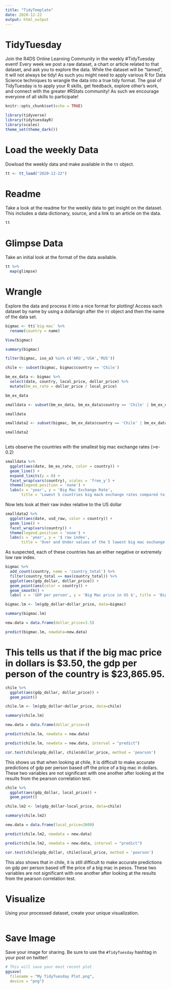```yaml
---
title: "TidyTemplate"
date: 2020-12-22
output: html_output
---
```


# TidyTuesday

Join the R4DS Online Learning Community in the weekly #TidyTuesday event!
Every week we post a raw dataset, a chart or article related to that dataset, and ask you to explore the data.
While the dataset will be “tamed”, it will not always be tidy! As such you might need to apply various R for Data Science techniques to wrangle the data into a true tidy format.
The goal of TidyTuesday is to apply your R skills, get feedback, explore other’s work, and connect with the greater #RStats community!
As such we encourage everyone of all skills to participate!

```r

knitr::opts_chunk$set(echo = TRUE)

library(tidyverse)
library(tidytuesdayR)
library(scales)
theme_set(theme_dark())
```

# Load the weekly Data

Dowload the weekly data and make available in the `tt` object.

```r

tt <- tt_load("2020-12-22")

```


# Readme

Take a look at the readme for the weekly data to get insight on the dataset.
This includes a data dictionary, source, and a link to an article on the data.

```r

tt

```


# Glimpse Data

Take an initial look at the format of the data available.

```r

tt %>% 
  map(glimpse)

```

# Wrangle

Explore the data and process it into a nice format for plotting! Access each dataset by name by using a dollarsign after the `tt` object and then the name of the data set.

```r

bigmac <- tt$`big-mac` %>%
  rename(country = name)

View(bigmac)

summary(bigmac)

filter(bigmac, iso_a3 %in% c('ARG','USA','RUS'))

chile <- subset(bigmac, bigmac$country == 'Chile')

bm_ex_data <- bigmac %>%
  select(date, country, local_price, dollar_price) %>%
  mutate(bm_ex_rate = dollar_price / local_price)

bm_ex_data

smalldata <- subset(bm_ex_data, bm_ex_data$country == 'Chile' | bm_ex_data$country == 'Hungary' | bm_ex_data$country == 'Indonesia' | bm_ex_data$country == 'Japan' | bm_ex_data$country == 'South Korea')

smalldata

smalldata2 <- subset(bigmac, bm_ex_data$country == 'Chile' | bm_ex_data$country == 'Hungary' | bm_ex_data$country == 'Indonesia' | bm_ex_data$country == 'Japan' | bm_ex_data$country == 'South Korea')

smalldata2
  


```
Lets observe the countries with the smallest big mac exchange rates (>e-0.2)

```r

smalldata %>%
  ggplot(aes(date, bm_ex_rate, color = country)) +
  geom_line() +
  expand_limits(y = 0) +
  facet_wrap(vars(country), scales = 'free_y') +
  theme(legend.position = 'none') +
  labs(x = 'year', y = 'Big Mac Exchange Rate', 
       title = 'Lowest 5 countries big mack exchange rates compared to the US dollar')

```
Now lets look at their raw index relative to the US dollar

``` r

smalldata2 %>%
  ggplot(aes(date, usd_raw, color = country)) +
  geom_line() +
  facet_wrap(vars(country)) +
  theme(legend.position = 'none') +
  labs(x = 'year', y = '$ raw index', 
       title = 'Over and Under values of the 5 lowest big mac exchange rate countries')

```
As suspected, each of these countries has an either negative or extremely low raw index. 


```r

bigmac %>%
  add_count(country, name = 'country_total') %>%
  filter(country_total == max(country_total)) %>%
  ggplot(aes(gdp_dollar, dollar_price)) +
  geom_point(aes(color = country)) +
  geom_smooth() +
  labs( x = 'GDP per person', y = 'Big Mac price in US $', title = 'Big mac price vs GDP per person', subtitle = 'Colored by country')

bigmac.lm <- lm(gdp_dollar~dollar_price, data=bigmac)

summary(bigmac.lm)

new.data = data.frame(dollar_price=3.5)

predict(bigmac.lm, newdata=new.data)

```
# This tells us that if the big mac price in dollars is $3.50, the gdp per person of the country is $23,865.95. 

``` r

chile %>%
  ggplot(aes(gdp_dollar, dollar_price)) +
  geom_point()

chile.lm <- lm(gdp_dollar~dollar_price, data=chile)

summary(chile.lm)

new.data = data.frame(dollar_price=4)

predict(chile.lm, newdata = new.data)

predict(chile.lm, newdata = new.data, interval = "predict")

cor.test(chile$gdp_dollar, chile$dollar_price, method = 'pearson')

```
This shows us that when looking at chile, it is difficult to make accurate predictions of gdp per person based off the price of a big mac in dollars. These two variables are not significant with one another after looking at the results from the pearson correlation test. 
 
```r

chile %>%
  ggplot(aes(gdp_dollar, local_price)) +
  geom_point()

chile.lm2 <- lm(gdp_dollar~local_price, data=chile)

summary(chile.lm2)

new.data = data.frame(local_price=2600)

predict(chile.lm2, newdata = new.data)

predict(chile.lm2, newdata = new.data, interval = "predict")

cor.test(chile$gdp_dollar, chile$local_price, method = 'pearson')

```
This also shows that in chile, it is still difficult to make accurate predictions on gdp per person based off the price of a big mac in pesos. These two variables are not significant with one another after looking at the results from the pearson correlation test. 



# Visualize

Using your processed dataset, create your unique visualization.

```r



  
```

# Save Image

Save your image for sharing. Be sure to use the `#TidyTuesday` hashtag in your post on twitter! 

```r

# This will save your most recent plot
ggsave(
  filename = "My TidyTuesday Plot.png",
  device = "png")

```
